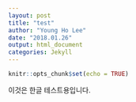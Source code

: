 ```yaml
---
layout: post
title: "test"
author: "Young Ho Lee"
date: "2018.01.26"
output: html_document
categories: Jekyll
---
```


```r
knitr::opts_chunk$set(echo = TRUE)
```

이것은 한글 테스트용입니다.
